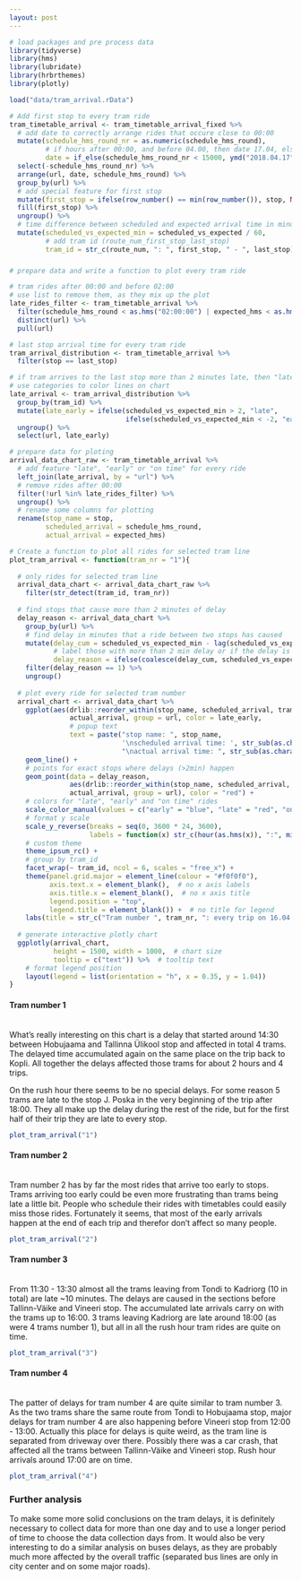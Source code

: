 ```yaml
---
layout: post
---
```



```r
# load packages and pre process data
library(tidyverse)
library(hms)
library(lubridate)
library(hrbrthemes)
library(plotly)

load("data/tram_arrival.rData")

# Add first stop to every tram ride 
tram_timetable_arrival <- tram_timetable_arrival_fixed %>% 
  # add date to correctly arrange rides that occure close to 00:00
  mutate(schedule_hms_round_nr = as.numeric(schedule_hms_round),
         # if hours after 00:00, and before 04.00, then date 17.04, else 16.04
         date = if_else(schedule_hms_round_nr < 15000, ymd("2018.04.17"), ymd("2018.04.16"))) %>% 
  select(-schedule_hms_round_nr) %>% 
  arrange(url, date, schedule_hms_round) %>% 
  group_by(url) %>%
  # add special feature for first stop
  mutate(first_stop = ifelse(row_number() == min(row_number()), stop, NA)) %>% 
  fill(first_stop) %>% 
  ungroup() %>% 
  # time difference between scheduled and expected arrival time in minutes
  mutate(scheduled_vs_expected_min = scheduled_vs_expected / 60,
         # add tram id (route_num_first_stop_last_stop)
         tram_id = str_c(route_num, ": ", first_stop, " - ", last_stop))
```

### {.tabset .tabset-fade}

```r
# prepare data and write a function to plot every tram ride

# tram rides after 00:00 and before 02:00
# use list to remove them, as they mix up the plot
late_rides_filter <- tram_timetable_arrival %>% 
  filter(schedule_hms_round < as.hms("02:00:00") | expected_hms < as.hms("02:00:00")) %>% 
  distinct(url) %>% 
  pull(url)

# last stop arrival time for every tram ride
tram_arrival_distribution <- tram_timetable_arrival %>% 
  filter(stop == last_stop) 

# if tram arrives to the last stop more than 2 minutes late, then "late", if more then 2 minutes early, then "early", othervise "on time"
# use categories to color lines on chart
late_arrival <- tram_arrival_distribution %>%
  group_by(tram_id) %>%
  mutate(late_early = ifelse(scheduled_vs_expected_min > 2, "late",
                             ifelse(scheduled_vs_expected_min < -2, "early", "on time"))) %>%
  ungroup() %>%
  select(url, late_early)

# prepare data for ploting
arrival_data_chart_raw <- tram_timetable_arrival %>% 
  # add feature "late", "early" or "on time" for every ride
  left_join(late_arrival, by = "url") %>%
  # remove rides after 00:00
  filter(!url %in% late_rides_filter) %>% 
  ungroup() %>%
  # rename some columns for plotting
  rename(stop_name = stop,
         scheduled_arrival = schedule_hms_round,
         actual_arrival = expected_hms)

# Create a function to plot all rides for selected tram line
plot_tram_arrival <- function(tram_nr = "1"){
  
  # only rides for selected tram line
  arrival_data_chart <- arrival_data_chart_raw %>% 
    filter(str_detect(tram_id, tram_nr))
  
  # find stops that cause more than 2 minutes of delay
  delay_reason <- arrival_data_chart %>%
    group_by(url) %>%
    # find delay in minutes that a ride between two stops has caused
    mutate(delay_cum = scheduled_vs_expected_min - lag(scheduled_vs_expected_min),
           # label those with more than 2 min delay or if the delay is at the first stop already more than 2 min
           delay_reason = ifelse(coalesce(delay_cum, scheduled_vs_expected_min) > 2, 1, NA)) %>%
    filter(delay_reason == 1) %>%
    ungroup()
  
  # plot every ride for selected tram number
  arrival_chart <- arrival_data_chart %>%
    ggplot(aes(drlib::reorder_within(stop_name, scheduled_arrival, tram_id),  # reorder stops
               actual_arrival, group = url, color = late_early,
               # popup text
               text = paste("stop name: ", stop_name,
                            '\nscheduled arrival time: ', str_sub(as.character(scheduled_arrival), start = 0, end = 5),
                            "\nactual arrival time: ", str_sub(as.character(actual_arrival), start = 0, end = 5)))) +
    geom_line() +
    # points for exact stops where delays (>2min) happen
    geom_point(data = delay_reason, 
               aes(drlib::reorder_within(stop_name, scheduled_arrival, tram_id),  # reorder stop names
               actual_arrival, group = url), color = "red") +
    # colors for "late", "early" and "on time" rides
    scale_color_manual(values = c("early" = "blue", "late" = "red", "on time" = "grey35")) +
    # format y scale
    scale_y_reverse(breaks = seq(0, 3600 * 24, 3600),
                    labels = function(x) str_c(hour(as.hms(x)), ":", minute(as.hms(x)), "0")) +
    # custom theme
    theme_ipsum_rc() +
    # group by tram_id
    facet_wrap(~ tram_id, ncol = 6, scales = "free_x") +
    theme(panel.grid.major = element_line(colour = "#f0f0f0"),
          axis.text.x = element_blank(),  # no x axis labels
          axis.title.x = element_blank(),  # no x axis title
          legend.position = "top",
          legend.title = element_blank()) +  # no title for legend
    labs(title = str_c("Tram number ", tram_nr, ": every trip on 16.04.2018"))
  
  # generate interactive plotly chart
  ggplotly(arrival_chart, 
           height = 1500, width = 1000,  # chart size
           tooltip = c("text")) %>%  # tooltip text
    # format legend position
    layout(legend = list(orientation = "h", x = 0.35, y = 1.04))
}
```

#### Tram number 1 
<br>
What's really interesting on this chart is a delay that started around 14:30 between Hobujaama and Tallinna Ülikool stop and affected in total 4 trams. The delayed time accumulated again on the same place on the trip back to Kopli. All together the delays affected those trams for about 2 hours and 4 trips. 

On the rush hour there seems to be no special delays. For some reason 5 trams are late to the stop J. Poska in the very beginning of the trip after 18:00. They all make up the delay during the rest of the ride, but for the first half of their trip they are late to every stop.

```r
plot_tram_arrival("1")
```

#### Tram number 2 
<br>
Tram number 2 has by far the most rides that arrive too early to stops. Trams arriving too early could be even more frustrating than trams being late a little bit. People who schedule their rides with timetables could easily miss those rides. Fortunately it seems, that most of the early arrivals happen at the end of each trip and therefor don't affect so many people.

```r
plot_tram_arrival("2")
```

#### Tram number 3
<br>
From 11:30 - 13:30 almost all the trams leaving from Tondi to Kadriorg (10 in total) are late ~10 minutes. The delays are caused in the sections before Tallinn-Väike and Vineeri stop. The accumulated late arrivals carry on with the trams up to 16:00. 3 trams leaving Kadriorg are late around 18:00 (as were 4 trams number 1), but all in all the rush hour tram rides are quite on time.

```r
plot_tram_arrival("3")
```

#### Tram number 4
<br>
The patter of delays for tram number 4 are quite similar to tram number 3. As the two trams share the same route from Tondi to Hobujaama stop, major delays for tram number 4 are also happening before Vineeri stop from 12:00 - 13:00. Actually this place for delays is quite weird, as the tram line is separated from driveway over there. Possibly there was a car crash, that affected all the trams between Tallinn-Väike and Vineeri stop. Rush hour arrivals around 17:00 are on time.

```r
plot_tram_arrival("4")
```


### Further analysis

To make some more solid conclusions on the tram delays, it is definitely necessary to collect data for more than one day and to use a longer period of time to choose the data collection days from. It would also be very interesting to do a similar analysis on buses delays, as they are probably much more affected by the overall traffic (separated bus lines are only in city center and on some major roads).

<br>